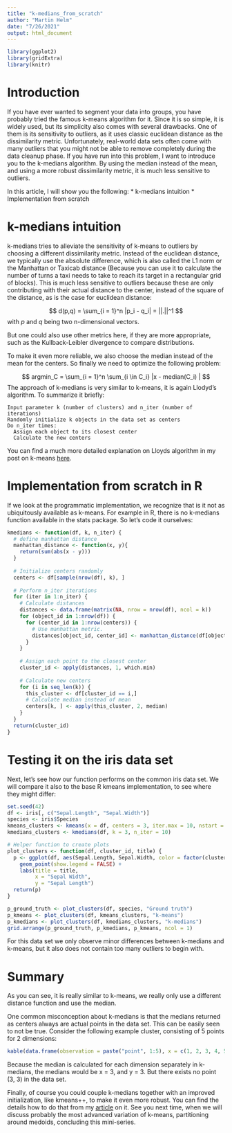 ```yaml
---
title: "k-medians_from_scratch"
author: "Martin Helm"
date: "7/26/2021"
output: html_document
---
```


```r
library(ggplot2)
library(gridExtra)
library(knitr)
```


# Introduction

If you have ever wanted to segment your data into groups, you have probably tried
the famous k-means algorithm for it. Since it is so simple, it is widely used, 
but its simplicity also comes with several drawbacks. One of them is its 
sensitivity to outliers, as it uses classic euclidean distance as the dissimilarity
metric.
Unfortunately, real-world data sets often come with many outliers that you might
not be able to remove completely during the data cleanup phase. If you have run
into this problem, I want to introduce you to the k-medians algorithm. By using
the median instead of the mean, and using a more robust dissimilarity metric,
it is much less sensitive to outliers.

In this article, I will show you the following:
* k-medians intuition
* Implementation from scratch

# k-medians intuition

k-medians tries to alleviate the sensitivity of k-means to outliers by choosing
a different dissimilarity metric. Instead of the euclidean distance, we typically use the
absolute difference, which is also called the L1 norm or the Manhattan or Taxicab distance 
(Because you can use it to calculate the number of turns a taxi needs to take to 
reach its target in a rectangular grid of blocks). 
This is much less sensitive to outliers because these are only contributing with
their actual distance to the center, instead of the square of the distance, as 
is the case for euclidean distance:

$$ d(p,q) = \sum_{i = 1}^n |p_i - q_i|  = ||.||^1 $$
with *p* and *q* being two n-dimensional vectors.

But one could also use other metrics here, if they are more appropriate, such as
the Kullback-Leibler divergence to compare distributions.

To make it even more reliable, we also choose the median instead of the mean for 
the centers. So finally we need to optimize the following problem:

$$ argmin_C = \sum_{i = 1}^n \sum_{i \in C_i} |x - median(C_i) | $$
The approach of k-medians is very similar to k-means, it is again Llodyd's
algorithm. To summarize it briefly:

```
Input parameter k (number of clusters) and n_iter (number of iterations)
Randomly initialize k objects in the data set as centers
Do n_iter times:
  Assign each object to its closest center
  Calculate the new centers
```

You can find a much more detailed explanation on Lloyds algorithm in my post
on k-means [here](https://towardsdatascience.com/a-deep-dive-into-k-means-f9a1ef2490f8).

# Implementation from scratch in R

If we look at the programmatic implementation, we recognize that is it not as
ubiquitously available as k-means. For example in R, there is no k-medians 
function available in the stats package. So let's code it ourselves:


```r
kmedians <- function(df, k, n_iter) {
  # define manhattan distance
  manhattan_distance <- function(x, y){
    return(sum(abs(x - y)))
  }
  
  # Initialize centers randomly
  centers <- df[sample(nrow(df), k), ]
  
  # Perform n_iter iterations
  for (iter in 1:n_iter) {
    # Calculate distances
    distances <- data.frame(matrix(NA, nrow = nrow(df), ncol = k))
    for (object_id in 1:nrow(df)) {
      for (center_id in 1:nrow(centers)) {
        # Use manhattan metric.
        distances[object_id, center_id] <- manhattan_distance(df[object_id, ], centers[center_id, ])
      }
    }
    
    # Assign each point to the closest center
    cluster_id <- apply(distances, 1, which.min)
    
    # Calculate new centers
    for (i in seq_len(k)) {
      this_cluster <- df[cluster_id == i,]
      # Calculate median instead of mean
      centers[k, ] <- apply(this_cluster, 2, median)
    }
  }
  return(cluster_id)
}
```

# Testing it on the iris data set

Next, let's see how our function performs on the common iris data set. We will
compare it also to the base R kmeans implementation, to see where they might differ:
```r
set.seed(42)
df <- iris[, c("Sepal.Length", "Sepal.Width")]
species <- iris$Species
kmeans_clusters <- kmeans(x = df, centers = 3, iter.max = 10, nstart = 1)$cluster
kmedians_clusters <- kmedians(df, k = 3, n_iter = 10)

# Helper function to create plots
plot_clusters <- function(df, cluster_id, title) {
  p <- ggplot(df, aes(Sepal.Length, Sepal.Width, color = factor(cluster_id))) + 
    geom_point(show.legend = FALSE) +
    labs(title = title,
         x = "Sepal Width", 
         y = "Sepal Length")
  return(p)
}

p_ground_truth <- plot_clusters(df, species, "Ground truth")
p_kmeans <- plot_clusters(df, kmeans_clusters, "k-means")
p_kmedians <- plot_clusters(df, kmedians_clusters, "k-medians")
grid.arrange(p_ground_truth, p_kmedians, p_kmeans, ncol = 1)
```
For this data set we only observe minor differences between k-medians and k-means,
but it also does not contain too many outliers to begin with.

# Summary

As you can see, it is really similar to k-means, we really only use a different 
distance function and use the median.

One common misconception about k-medians is that the medians returned as centers
always are actual points in the data set. This can be easily seen to not be true. 
Consider the following example cluster, consisting of 5 points for 2 dimensions:

```r
kable(data.frame(observation = paste("point", 1:5), x = c(1, 2, 3, 4, 5), y = c(1, 2, 4, 3, 5)))
```

Because the median is calculated for each dimension separately in k-medians, the 
medians would be x = 3, and y = 3. But there exists no point (3, 3) in the data
set.

Finally, of course you could couple k-medians together with an improved
initialization, like kmeans++, to make it even more robust. You can find the
details how to do that from my [article](https://towardsdatascience.com/try-this-simple-trick-to-improve-your-clustering-b2d5d502039b) on it. See you next time, when we
will discuss probably the most advanced variation of k-means, partitioning
around medoids, concluding this mini-series.

